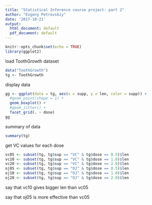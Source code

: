 ```yaml
---
title: "Statistical Inference course project: part 2"
author: "Evgeny Petrovskiy"
date: '2017-10-21'
output:
  html_document: default
  pdf_document: default
---
```


```r
knitr::opts_chunk$set(echo = TRUE)
library(ggplot2)
```

load ToothGrowth dataset
```r
data("ToothGrowth")
tg <- ToothGrowth
```

display data 
```r
gg <- ggplot(data = tg, aes(x = supp, y = len, color = supp)) +
  #geom_point(shape = 1) + 
  geom_boxplot() +
  #geom_jitter() +
  facet_grid(. ~ dose)
gg
```

summary of data
```r
summary(tg)
```

get VC values for each dose
```r
vc05 <- subset(tg, tg$sup == "VC" & tg$dose == 0.5)$len
vc10 <- subset(tg, tg$sup == "VC" & tg$dose == 1.0)$len
vc20 <- subset(tg, tg$sup == "VC" & tg$dose == 2.0)$len
oj05 <- subset(tg, tg$sup == "OJ" & tg$dose == 0.5)$len
oj10 <- subset(tg, tg$sup == "OJ" & tg$dose == 1.0)$len
oj20 <- subset(tg, tg$sup == "OJ" & tg$dose == 2.0)$len

```

say that vc10 gives bigger len than vc05

say that oj05 is more effective than vc05